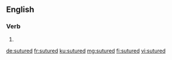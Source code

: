 ==English==

===Verb===
{{head|en|verb form}}

# {{en-past of|suture}}

[[de:sutured]]
[[fr:sutured]]
[[ku:sutured]]
[[mg:sutured]]
[[fi:sutured]]
[[vi:sutured]]